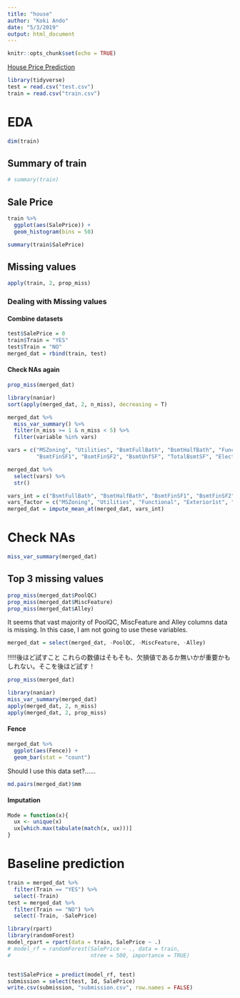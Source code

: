 ```yaml
---
title: "house"
author: "Koki Ando"
date: "5/3/2019"
output: html_document
---
```


```r
knitr::opts_chunk$set(echo = TRUE)
```


[House Price Prediction](https://www.kaggle.com/c/house-prices-advanced-regression-techniques/data)

```r
library(tidyverse)
test = read.csv("test.csv")
train = read.csv("train.csv")
```

# EDA

```r
dim(train)
```

## Summary of train

```r
# summary(train)
```

## Sale Price

```r
train %>% 
  ggplot(aes(SalePrice)) +
  geom_histogram(bins = 50)
```

```r
summary(train$SalePrice)
```

## Missing values

```r
apply(train, 2, prop_miss)
```


### Dealing with Missing values

#### Combine datasets

```r
test$SalePrice = 0
train$Train = "YES"
test$Train = "NO"
merged_dat = rbind(train, test)
```

#### Check NAs again

```r
prop_miss(merged_dat)
```

```r
library(naniar)
sort(apply(merged_dat, 2, n_miss), decreasing = T)
```

```r
merged_dat %>% 
  miss_var_summary() %>%
  filter(n_miss >= 1 & n_miss < 5) %>% 
  filter(variable %in% vars)
```

```r
vars = c("MSZoning", "Utilities", "BsmtFullBath", "BsmtHalfBath", "Functional", "Exterior1st", "Exterior2nd", 
         "BsmtFinSF1", "BsmtFinSF2", "BsmtUnfSF", "TotalBsmtSF", "Electrical", "KitchenQual", "GarageCars", "GarageArea", "SaleType")
```

```r
merged_dat %>% 
  select(vars) %>% 
  str()
```

```r
vars_int = c("BsmtFullBath", "BsmtHalfBath", "BsmtFinSF1", "BsmtFinSF2", "BsmtUnfSF", "TotalBsmtSF", "GarageCars", "GarageArea")
vars_factor = c("MSZoning", "Utilities", "Functional", "Exterior1st", "Exterior2nd", "Electrical", "KitchenQual", "SaleType")
merged_dat = impute_mean_at(merged_dat, vars_int)
```

# Check NAs

```r
miss_var_summary(merged_dat) 
```



## Top 3 missing values

```r
prop_miss(merged_dat$PoolQC)
prop_miss(merged_dat$MiscFeature)
prop_miss(merged_dat$Alley)
```

It seems that vast majority of PoolQC, MiscFeature and Alley columns data is missing. In this case, I am not going to use these variables.

```r
merged_dat = select(merged_dat, -PoolQC, -MiscFeature, -Alley)
```



!!!!!後ほど試すこと
これらの数値はそもそも、欠損値であるか無いかが重要かもしれない。そこを後ほど試す！


```r
prop_miss(merged_dat)
```

```r
library(naniar)
miss_var_summary(merged_dat)
apply(merged_dat, 2, n_miss)
apply(merged_dat, 2, prop_miss)
```


#### Fence

```r
merged_dat %>% 
  ggplot(aes(Fence)) +
  geom_bar(stat = "count")
```

Should I use this data set?......


```r
md.pairs(merged_dat)$mm
```


#### Imputation

```r
Mode = function(x){
  ux <- unique(x)
  ux[which.max(tabulate(match(x, ux)))]
}
```



# Baseline prediction

```r
train = merged_dat %>% 
  filter(Train == "YES") %>% 
  select(-Train)
test = merged_dat %>% 
  filter(Train == "NO") %>% 
  select(-Train, -SalePrice)
```



```r
library(rpart)
library(randomForest)
model_rpart = rpart(data = train, SalePrice ~ .)
# model_rf = randomForest(SalePrice ~ ., data = train,
#                         ntree = 500, importance = TRUE)


test$SalePrice = predict(model_rf, test)
submission = select(test, Id, SalePrice)
write.csv(submission, "submission.csv", row.names = FALSE)
```

